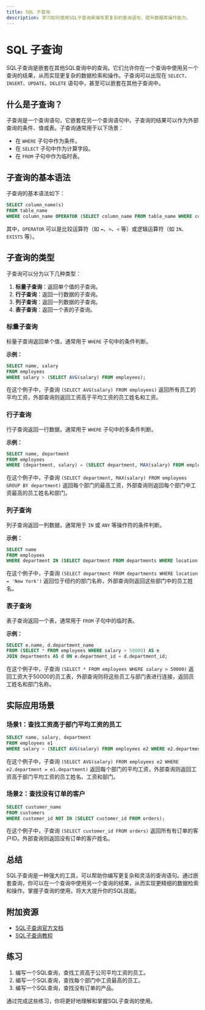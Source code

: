 ```yaml
---
title: SQL 子查询
description: 学习如何使用SQL子查询来编写更复杂的查询语句，提升数据库操作能力。
---
```


# SQL 子查询

SQL子查询是嵌套在其他SQL查询中的查询。它们允许你在一个查询中使用另一个查询的结果，从而实现更复杂的数据检索和操作。子查询可以出现在 `SELECT`、`INSERT`、`UPDATE`、`DELETE` 语句中，甚至可以嵌套在其他子查询中。

## 什么是子查询？

子查询是一个查询语句，它嵌套在另一个查询语句中。子查询的结果可以作为外部查询的条件、值或表。子查询通常用于以下场景：

- 在 `WHERE` 子句中作为条件。
- 在 `SELECT` 子句中作为计算字段。
- 在 `FROM` 子句中作为临时表。

## 子查询的基本语法

子查询的基本语法如下：

```sql
SELECT column_name(s)
FROM table_name
WHERE column_name OPERATOR (SELECT column_name FROM table_name WHERE condition);
```

其中，`OPERATOR` 可以是比较运算符（如 `=`、`>`、`<` 等）或逻辑运算符（如 `IN`、`EXISTS` 等）。

## 子查询的类型

子查询可以分为以下几种类型：

1. **标量子查询**：返回单个值的子查询。
2. **行子查询**：返回一行数据的子查询。
3. **列子查询**：返回一列数据的子查询。
4. **表子查询**：返回一个表的子查询。

### 标量子查询

标量子查询返回单个值，通常用于 `WHERE` 子句中的条件判断。

**示例：**

```sql
SELECT name, salary
FROM employees
WHERE salary > (SELECT AVG(salary) FROM employees);
```

在这个例子中，子查询 `(SELECT AVG(salary) FROM employees)` 返回所有员工的平均工资，外部查询则返回工资高于平均工资的员工姓名和工资。

### 行子查询

行子查询返回一行数据，通常用于 `WHERE` 子句中的多条件判断。

**示例：**

```sql
SELECT name, department
FROM employees
WHERE (department, salary) = (SELECT department, MAX(salary) FROM employees GROUP BY department);
```

在这个例子中，子查询 `(SELECT department, MAX(salary) FROM employees GROUP BY department)` 返回每个部门的最高工资，外部查询则返回每个部门中工资最高的员工姓名和部门。

### 列子查询

列子查询返回一列数据，通常用于 `IN` 或 `ANY` 等操作符的条件判断。

**示例：**

```sql
SELECT name
FROM employees
WHERE department IN (SELECT department FROM departments WHERE location = 'New York');
```

在这个例子中，子查询 `(SELECT department FROM departments WHERE location = 'New York')` 返回位于纽约的部门名称，外部查询则返回这些部门中的员工姓名。

### 表子查询

表子查询返回一个表，通常用于 `FROM` 子句中的临时表。

**示例：**

```sql
SELECT e.name, d.department_name
FROM (SELECT * FROM employees WHERE salary > 50000) AS e
JOIN departments AS d ON e.department_id = d.department_id;
```

在这个例子中，子查询 `(SELECT * FROM employees WHERE salary > 50000)` 返回工资大于50000的员工表，外部查询则将这些员工与部门表进行连接，返回员工姓名和部门名称。

## 实际应用场景

### 场景1：查找工资高于部门平均工资的员工

```sql
SELECT name, salary, department
FROM employees e1
WHERE salary > (SELECT AVG(salary) FROM employees e2 WHERE e2.department = e1.department);
```

在这个例子中，子查询 `(SELECT AVG(salary) FROM employees e2 WHERE e2.department = e1.department)` 返回每个部门的平均工资，外部查询则返回工资高于部门平均工资的员工姓名、工资和部门。

### 场景2：查找没有订单的客户

```sql
SELECT customer_name
FROM customers
WHERE customer_id NOT IN (SELECT customer_id FROM orders);
```

在这个例子中，子查询 `(SELECT customer_id FROM orders)` 返回所有有订单的客户ID，外部查询则返回没有订单的客户姓名。

## 总结

SQL子查询是一种强大的工具，可以帮助你编写更复杂和灵活的查询语句。通过嵌套查询，你可以在一个查询中使用另一个查询的结果，从而实现更精细的数据检索和操作。掌握子查询的使用，将大大提升你的SQL技能。

## 附加资源

- [SQL子查询官方文档](https://dev.mysql.com/doc/refman/8.0/en/subqueries.html)
- [SQL子查询教程](https://www.w3schools.com/sql/sql_subqueries.asp)

## 练习

1. 编写一个SQL查询，查找工资高于公司平均工资的员工。
2. 编写一个SQL查询，查找每个部门中工资最高的员工。
3. 编写一个SQL查询，查找没有订单的产品。

通过完成这些练习，你将更好地理解和掌握SQL子查询的使用。